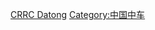 {{Commonscat|Datong locomotives}}

[[Category:铁路机车_(按制造商)|CRRC Datong]]
[[Category:中国中车|Category:中国中车]]